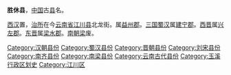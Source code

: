 '''胜休县'''，[[中国|中国]]古[[县|县]]名。

[[西汉|西汉]]置，[[治所|治所]]在今[[云南省|云南省]][[江川县|江川县]]北龙街。属[[益州郡|益州郡]]。[[三国|三国]][[蜀汉|蜀汉]]属[[建宁郡|建宁郡]]。[[西晋|西晋]]属[[兴左郡|兴左郡]]。[[东晋|东晋]]属[[梁水郡|梁水郡]]。[[南朝梁|南朝梁]]废。 

{{云南行政区划小作品}}
{{DEFAULTSORT:S}}
[[Category:汉朝县份|Category:汉朝县份]]
[[Category:蜀汉县份|Category:蜀汉县份]]
[[Category:晋朝县份|Category:晋朝县份]]
[[Category:刘宋县份|Category:刘宋县份]]
[[Category:南齐县份|Category:南齐县份]]
[[Category:南梁县份|Category:南梁县份]]
[[Category:云南古代县份|Category:云南古代县份]]
[[Category:玉溪行政区划史|Category:玉溪行政区划史]]
[[Category:江川区|Category:江川区]]